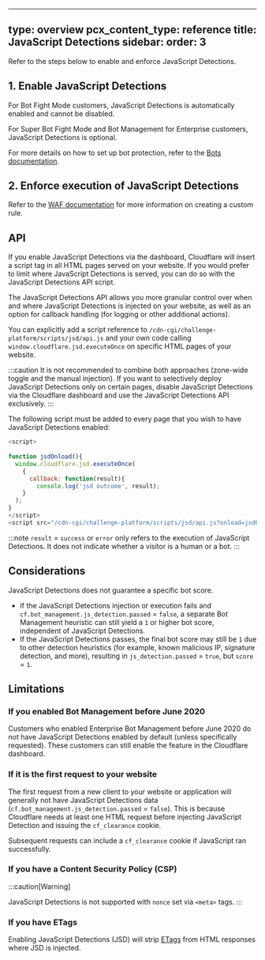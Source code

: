 
---
type: overview
pcx_content_type: reference
title: JavaScript Detections
sidebar:
  order: 3
---


<Render file="javascript-detections-definition" />

<Render file="javascript-detections-process" />

Refer to the steps below to enable and enforce JavaScript Detections.

## 1. Enable JavaScript Detections

For Bot Fight Mode customers, JavaScript Detections is automatically enabled and cannot be disabled.

For Super Bot Fight Mode and Bot Management for Enterprise customers, JavaScript Detections is optional.

<Render file="javascript-detections-enable" />

For more details on how to set up bot protection, refer to the [Bots documentation](/bots/get-started/).

## 2. Enforce execution of JavaScript Detections

<Render file="javascript-detections-implementation" />

Refer to the [WAF documentation](/waf/custom-rules/create-dashboard/) for more information on creating a custom rule.

## API

If you enable JavaScript Detections via the dashboard, Cloudflare will insert a script tag in all HTML pages served on your website. If you would prefer to limit where JavaScript Detections is served, you can do so with the JavaScript Detections API script.

The JavaScript Detections API allows you more granular control over when and where JavaScript Detections is injected on your website, as well as an option for callback handling (for logging or other additional actions). 

You can explicitly add a script reference to `/cdn-cgi/challenge-platform/scripts/jsd/api.js` and your own code calling `window.cloudflare.jsd.executeOnce` on specific HTML pages of your website.

:::caution
It is not recommended to combine both approaches (zone-wide toggle and the manual injection). If you want to selectively deploy JavaScript Detections only on certain pages, disable JavaScript Detections via the Cloudflare dashboard and use the JavaScript Detections API exclusively.
:::

The following script must be added to every page that you wish to have JavaScript Detections enabled:

```js wrap
<script>
 
function jsdOnload(){
  window.cloudflare.jsd.executeOnce(
    {
      callback: function(result){
        console.log('jsd outcome', result);
    }
  );
}
</script>
<script src="/cdn-cgi/challenge-platform/scripts/jsd/api.js?onload=jsdOnload" async>
```

:::note
`result` = `success` or `error` only refers to the execution of JavaScript Detections. It does not indicate whether a visitor is a human or a bot. 
:::

## Considerations

JavaScript Detections does not guarantee a specific bot score.

- If the JavaScript Detections injection or execution fails and `cf.bot_management.js_detection.passed` = `false`, a separate Bot Management heuristic can still yield a `1` or higher bot score, independent of JavaScript Detections. 
- If the JavaScript Detections passes, the final bot score may still be `1` due to other detection heuristics (for example, known malicious IP, signature detection, and more), resulting in `js_detection.passed` = `true`, but `score` = `1`. 

## Limitations

### If you enabled Bot Management before June 2020

Customers who enabled Enterprise Bot Management before June 2020 do not have JavaScript Detections enabled by default (unless specifically requested). These customers can still enable the feature in the Cloudflare dashboard.

### If it is the first request to your website

The first request from a new client to your website or application will generally not have JavaScript Detections data (`cf.bot_management.js_detection.passed` = `false`). This is because Cloudflare needs at least one HTML request before injecting JavaScript Detection and issuing the `cf_clearance` cookie. 

Subsequent requests can include a `cf_clearance` cookie if JavaScript ran successfully.

### If you have a Content Security Policy (CSP)

<Render file="javascript-detections-csp" />

:::caution[Warning]

JavaScript Detections is not supported with `nonce` set via `<meta>` tags. 
:::

### If you have ETags

Enabling JavaScript Detections (JSD) will strip [ETags](/cache/reference/etag-headers/) from HTML responses where JSD is injected.

